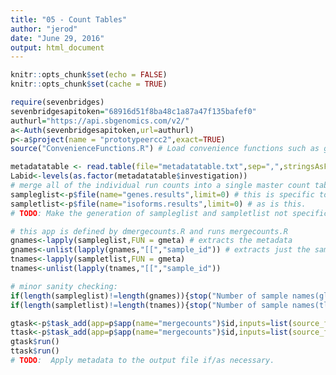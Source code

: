 ```yaml
---
title: "05 - Count Tables"
author: "jerod"
date: "June 29, 2016"
output: html_document
---
```


```r
knitr::opts_chunk$set(echo = FALSE)
knitr::opts_chunk$set(cache = TRUE)
```

```r
require(sevenbridges)
sevenbridgesapitoken="68916d51f8ba48c1a87a47f135bafef0"
authurl="https://api.sbgenomics.com/v2/"
a<-Auth(sevenbridgesapitoken,url=authurl)
p<-a$project(name = "prototypeercc2",exact=TRUE)
source("ConvenienceFunctions.R") # Load convenience functions such as gmeta
```

```r
metadatatable <- read.table(file="metadatatable.txt",sep=",",stringsAsFactors = FALSE,header = TRUE,colClasses = c(rep("character",10)))
Labid<-levels(as.factor(metadatatable$investigation))
# merge all of the individual run counts into a single master count table
sampleglist<-p$file(name="genes.results",limit=0) # this is specific to the STAR/RSEM output
sampletlist<-p$file(name="isoforms.results",limit=0) # as is this.
# TODO: Make the generation of sampleglist and sampletlist not specific to particular outputs [use tkslist? A switch statement?]

# this app is defined by dmergecounts.R and runs mergecounts.R
gnames<-lapply(sampleglist,FUN = gmeta) # extracts the metadata
gnames<-unlist(lapply(gnames,"[[","sample_id")) # extracts just the samplenames
tnames<-lapply(sampletlist,FUN = gmeta)
tnames<-unlist(lapply(tnames,"[[","sample_id"))

# minor sanity checking:
if(length(sampleglist)!=length(gnames)){stop("Number of sample names(glist) is not equal to number of samples found.")}
if(length(sampletlist)!=length(tnames)){stop("Number of sample names(tlist) is not equal to number of samples found.")}

gtask<-p$task_add(app=p$app(name="mergecounts")$id,inputs=list(source_file=sampleglist,outputfilename=paste0(Labid,"_Gene_Counts"),Column=5,names=paste(gnames,collapse=","))) # Column 5 is the expected count value.  Again, specific to star/rsem.
ttask<-p$task_add(app=p$app(name="mergecounts")$id,inputs=list(source_file=sampletlist,outputfilename=paste0(Labid,"_Transcript_Counts"),Column=5,names=paste(tnames,collapse=","))) 
gtask$run()
ttask$run()
# TODO:  Apply metadata to the output file if/as necessary.
```

